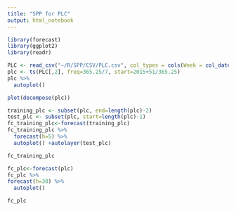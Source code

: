 ```yaml
---
title: "SPP for PLC"
output: html_notebook
---
```


```r
library(forecast)
library(ggplot2)
library(readr)
```

```r
PLC <- read_csv("~/R/SPP/CSV/PLC.csv", col_types = cols(Week = col_date(format = "%Y-%m-%d")))
plc <- ts(PLC[,2], freq=365.25/7, start=2015+51/365.25)
plc %>%
  autoplot()
```

```r
plot(decompose(plc))
```

```r
training_plc <- subset(plc, end=length(plc)-2)
test_plc <- subset(plc, start=length(plc)-1)
fc_training_plc<-forecast(training_plc)
fc_training_plc %>%
  forecast(h=5) %>%
  autoplot() +autolayer(test_plc)
```

```r
fc_training_plc
```

```r
fc_plc<-forecast(plc)
fc_plc %>%
forecast(h=30) %>%
  autoplot()
```

```r
fc_plc
```
